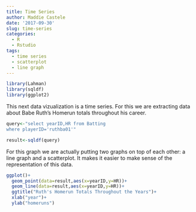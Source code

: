 ```yaml
---
title: Time Series
author: Maddie Castele
date: '2017-09-30'
slug: time-series
categories:
  - R
  - Rstudio
tags:
  - time series
  - scatterplot
  - line graph
---
```


```r
library(Lahman)
library(sqldf)
library(ggplot2)
```

This next data vizualization is a time series. For this we are extracting data about Babe Ruth's Homerun totals throughout his career.
```r
query<-"select yearID,HR from Batting
where playerID='ruthba01'"

result<-sqldf(query)
```

For this graph we are actually putting two graphs on top of each other: a line graph and a scatterplot. It makes it easier to make sense of the representation of this data.
```r
ggplot()+
  geom_point(data=result,aes(x=yearID,y=HR))+
  geom_line(data=result,aes(x=yearID,y=HR))+
  ggtitle("Ruth's Homerun Totals Throughout the Years")+
  xlab("year")+
  ylab("homeruns")
```

